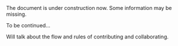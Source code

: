 
<Callout type="warning" emoji="🚧">
  The document is under construction now. Some information may be missing.
</Callout>

To be continued...

Will talk about the flow and rules of contributing and collaborating.
